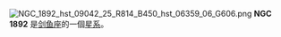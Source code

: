 {{NGCInfoBox|NGCID=NGC 1892|發現者=約翰·弗里德里希·威廉·赫歇爾|發現日期=1834年11月30日|其他編號=ESO 85-61,IRAS05169-6500|曆元=J2000.0|赤經=5時17分9.5秒
|赤緯=-64°57'37"|星座=剑鱼座|星體=星系|星等=12.1|表面亮度=12.9|藍等=12.8}}
[[File:NGC_1892_hst_09042_25_R814_B450_hst_06359_06_G606.png|thumb]]
'''NGC 1892''' 是[[剑鱼座|剑鱼座]]的一個[[星系|星系]]。

{{NGCReference|1892}}
{{Catalogs|NGC=1892}}